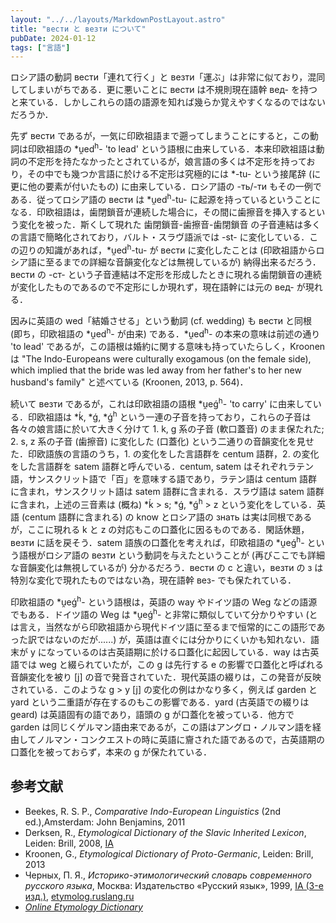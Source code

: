 ```yaml
---
layout: "../../layouts/MarkdownPostLayout.astro"
title: "вести と везти について"
pubDate: 2024-01-12
tags: ["言語"]
---
```


ロシア語の動詞 вести「連れて行く」と везти「運ぶ」は非常に似ており，混同してしまいがちである．更に悪いことに вести は不規則現在語幹 вед- を持つと来ている．しかしこれらの語の語源を知れば幾らか覚えやすくなるのではないだろうか．

先ず вести であるが，一気に印欧祖語まで遡ってしまうことにすると，この動詞は印欧祖語の *u̯ed<sup>h</sup>- 'to lead' という語根に由来している．本来印欧祖語は動詞の不定形を持たなかったとされているが，娘言語の多くは不定形を持っており，その中でも幾つか言語に於ける不定形は究極的には *-tu- という接尾辞 (に更に他の要素が付いたもの) に由来している．ロシア語の -ть/-ти もその一例である．従ってロシア語の вести は *u̯ed<sup>h</sup>-tu- に起源を持っているということになる．印欧祖語は，歯閉鎖音が連続した場合に，その間に歯擦音を挿入するという変化を被った．斯くして現れた 歯閉鎖音-歯擦音-歯閉鎖音 の子音連結は多くの言語で簡略化されており，バルト・スラヴ語派では -st- に変化している．この辺りの知識があれば，*u̯ed<sup>h</sup>-tu- が вести に変化したことは (印欧祖語からロシア語に至るまでの詳細な音韻変化などは無視しているが) 納得出来るだろう．вести の -ст- という子音連結は不定形を形成したときに現れる歯閉鎖音の連続が変化したものであるので不定形にしか現れず，現在語幹には元の вед- が現れる．

因みに英語の wed「結婚させる」という動詞 (cf. wedding) も вести と同根 (即ち，印欧祖語の *u̯ed<sup>h</sup>- が由来) である．*u̯ed<sup>h</sup>- の本来の意味は前述の通り 'to lead' であるが，この語根は婚約に関する意味も持っていたらしく，Kroonen は "The Indo-Europeans were culturally exogamous (on the female side), which implied that the bride was led away from her father's to her new husband's family" と述べている (Kroonen, 2013, p. 564)．

続いて везти であるが，これは印欧祖語の語根 *u̯eǵ<sup>h</sup>- 'to carry' に由来している．印欧祖語は *ḱ, *ǵ, *ǵ<sup>h</sup> という一連の子音を持っており，これらの子音は各々の娘言語に於いて大きく分けて 1. k, g 系の子音 (軟口蓋音) のまま保たれた; 2. s, z 系の子音 (歯擦音) に変化した (口蓋化) という二通りの音韻変化を見せた．印欧語族の言語のうち，1. の変化をした言語群を centum 語群，2. の変化をした言語群を satem 語群と呼んでいる．centum, satem はそれぞれラテン語，サンスクリット語で「百」を意味する語であり，ラテン語は centum 語群に含まれ，サンスクリット語は satem 語群に含まれる．スラヴ語は satem 語群に含まれ，上述の三音素は (概ね) *ḱ > s; *ǵ, *ǵ<sup>h</sup> > z という変化をしている．英語 (centum 語群に含まれる) の know とロシア語の знать は実は同根であるが，ここに現れる k と z の対応もこの口蓋化に因るものである．閑話休題，везти に話を戻そう．satem 語族の口蓋化を考えれば，印欧祖語の *u̯eǵ<sup>h</sup>- という語根がロシア語の везти という動詞を与えたということが (再びここでも詳細な音韻変化は無視しているが) 分かるだろう．вести の с と違い，везти の з は特別な変化で現れたものではない為，現在語幹 вез- でも保たれている．

印欧祖語の *u̯eǵ<sup>h</sup>- という語根は，英語の way やドイツ語の Weg などの語源でもある．ドイツ語の Weg は *u̯eǵ<sup>h</sup>- と非常に類似していて分かりやすい (とは言え，当然ながら印欧祖語から現代ドイツ語に至るまで恒常的にこの語形であった訳ではないのだが......) が，英語は直ぐには分かりにくいかも知れない．語末が y になっているのは古英語期に於ける口蓋化に起因している．way は古英語では weg と綴られていたが，この g は先行する e の影響で口蓋化と呼ばれる音韻変化を被り [j] の音で発音されていた．現代英語の綴りは，この発音が反映されている．このような g > y [j] の変化の例はかなり多く，例えば garden と yard という二重語が存在するのもこの影響である．yard (古英語での綴りは geard) は英語固有の語であり，語頭の g が口蓋化を被っている．他方で garden は同じくゲルマン語由来であるが，この語はアングロ・ノルマン語を経由してノルマン・コンクエストの時に英語に齎された語であるので，古英語期の口蓋化を被っておらず，本来の g が保たれている．

## 参考文献
* Beekes, R. S. P., *Comparative Indo-European Linguistics* (2nd ed.),Amsterdam: John Benjamins, 2011
* Derksen, R., *Etymological Dictionary of the Slavic Inherited Lexicon*, Leiden: Brill, 2008, [IA](https://archive.org/details/etymological-dictionary-of-the-slavic-inherited-lexicon)
* Kroonen, G., *Etymological Dictionary of Proto-Germanic*, Leiden: Brill, 2013
* Черных, П. Я., *Историко-этимологический словарь современного русского языка*, Москва: Издательство «Русский язык», 1999, [IA (3-е изд.)](https://archive.org/details/Chernykh-IESRJa/Chernykh-IESRJa-1/mode/1up), [etymolog.ruslang.ru](https://etymolog.ruslang.ru/index.php?act=contents&book=chernykh)
* [*Online Etymology Dictionary*](https://www.etymonline.com/)
